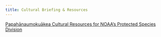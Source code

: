 ```yaml
---
title: Cultural Briefing & Resources
---
```

[Papahānaumokuākea Cultural Resources for NOAA’s Protected Species Division](https://docs.google.com/document/d/1kJCqSlnHhUWvIN0zirpfZGqPrkklMyvmMRYnUKLuNcY/edit?usp=sharing){.external target="_blank"}